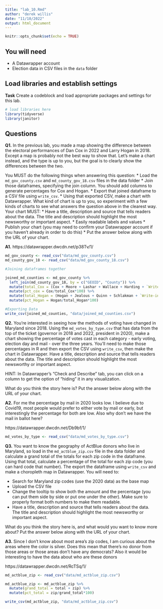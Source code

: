 ```yaml
---
title: "lab_10.Rmd"
author: "derek willis"
date: "11/10/2022"
output: html_document
---
```


```r
knitr::opts_chunk$set(echo = TRUE)
```

## You will need

* A Datawrapper account
* Election data in CSV files in the `data` folder

## Load libraries and establish settings

**Task** Create a codeblock and load appropriate packages and settings for this lab.

```r
# load libraries here
library(tidyverse)
library(janitor)
```

## Questions

**Q1.** In the previous lab, you made a map showing the difference between the electoral performances of Dan Cox in 2022 and Larry Hogan in 2018. Except a map is probably not the best way to show that. Let's make a chart instead, and the type is up to you, but the goal is to clearly show the differences between the two.

You MUST do the following things when answering this question:
* Load the `md_gov_county.csv` and `md_county_gov_18.csv` files in the data folder
* Join those dataframes, specifying the join column. You should add columns to generate percentages for Cox and Hogan.
* Export that joined dataframe to a CSV file using `write_csv`.
* Using that exported CSV, make a chart with Datawrapper. What kind of chart is up to you, so experiment with a few kinds of charts to see what answers the question above in the clearest way. Your chart MUST:
  * Have a title, description and source that tells readers about the data. The title and description should highlight the most newsworthy or important aspect.
  * Easily readable labels and values
* Publish your chart (you may need to confirm your Datawrapper account if you haven't already in order to do this)
* Put the answer below along with the URL of your chart.

**A1.** 
https://datawrapper.dwcdn.net/p38Tv/1/


```r
md_gov_county <- read_csv("data/md_gov_county.csv")
md_county_gov_18 <- read_csv("data/md_gov_county_18.csv")
```


```r
#Joining dataframes together

joined_md_counties <- md_gov_county %>% 
  left_join(md_county_gov_18, by = c("GEOID", "County")) %>% 
  mutate(total_Cox = (Cox + Moore + Lashar + Wallace + Harding + `Write-ins.x`)) %>% 
  mutate(pct_cox = Cox/total_Cox*100) %>% 
  mutate(total_Hogan = (Hogan + Jealous + Quinn + Schlakman + `Write-ins.y`)) %>% 
  mutate(pct_Hogan = Hogan/total_Hogan*100)

```

```r
#Exporting Data
write_csv(joined_md_counties, "data/joined_md_counties.csv")
```

**Q2.** You're interested in seeing how the methods of voting have changed in Maryland since 2018. Using the `md_votes_by_type.csv` that has data from the top of the ticket (governor in 2018 and 2022, president in 2020), make a chart showing the percentage of votes cast in each category - early voting, election day and mail - over the three years. You'll need to make those percentages in R and then export the CSV using `write_csv`, then make the chart in Datawrapper. Have a title, description and source that tells readers about the data. The title and description should highlight the most newsworthy or important aspect.

HINT: In Datawrapper's "Check and Describe" tab, you can click on a column to get the option of "hiding" it in any visualization.

What do you think the story here is? Put the answer below along with the URL of your chart.

**A2.** For me the percentage by mail in 2020 looks low. I believe due to Covid19, most people would prefer to either vote by mail or early, but interestingly the percentage for both are low. Also why don't we have the mail in ballot here?

https://datawrapper.dwcdn.net/Db9bf/1/

```r
md_votes_by_type <- read_csv("data/md_votes_by_type.csv")
```


**Q3.** You want to know the geography of ActBlue donors who live in Maryland, so load in the `md_actblue_zip.csv` file in the data folder and calculate a grand total of the totals for each zip code in the dataframe. Using that total, calculate a percentage of the total for each zip code (you can hard code that number). The export the dataframe using `write_csv` and make a choropleth map in Datawrapper. You will need to:

* Search for Maryland zip codes (use the 2020 data) as the base map
* Upload the CSV file
* Change the tooltip to show both the amount and the percentage (you can put them side by side or put one under the other). Make sure to properly format both numbers to make them readable.
* Have a title, description and source that tells readers about the data. The title and description should highlight the most newsworthy or important aspect.

What do you think the story here is, and what would you want to know more about? Put the answer below along with the URL of your chart.

**A3.** 
Since I don't know about most area's zip codes, I am curious about the areas where the color is silver. Does this mean that there's no donor from those areas or those areas don't have any democrats? Also it would be interesting to have the data about who are these donors 

https://datawrapper.dwcdn.net/RcTSq/1/

```r
md_actblue_zip <- read_csv("data/md_actblue_zip.csv")
```
```r
md_actblue_zip <- md_actblue_zip %>% 
  mutate(grand_total = total + zip) %>% 
  mutate(pct_total = zip/grand_total*100)

write_csv(md_actblue_zip, "data/md_actblue_zip.csv")

```
